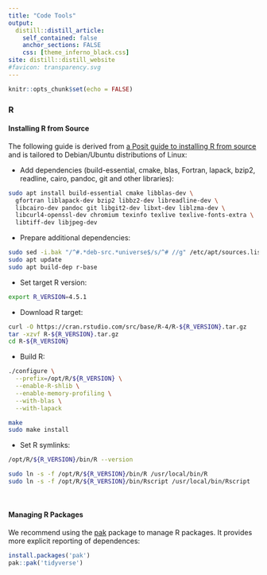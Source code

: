 ```yaml
---
title: "Code Tools"
output:
  distill::distill_article:
    self_contained: false
    anchor_sections: FALSE
    css: [theme_inferno_black.css]
site: distill::distill_website
#favicon: transparency.svg
---
```


```r

knitr::opts_chunk$set(echo = FALSE)

```
  
### R        
  
#### Installing R from Source    
  
The following guide is derived from [a Posit guide to installing R from source](https://docs.posit.co/resources/install-r-source.html) and is tailored to Debian/Ubuntu distributions of Linux: 

- Add dependencies (build-essential, cmake, blas, Fortran, lapack, bzip2, readline, cairo, pandoc, git and other libraries):  

```bash
sudo apt install build-essential cmake libblas-dev \
  gfortran liblapack-dev bzip2 libbz2-dev libreadline-dev \
  libcairo-dev pandoc git libgit2-dev libxt-dev liblzma-dev \
  libcurl4-openssl-dev chromium texinfo texlive texlive-fonts-extra \
  libtiff-dev libjpeg-dev
```

- Prepare additional dependencies:  

```bash
sudo sed -i.bak "/^#.*deb-src.*universe$/s/^# //g" /etc/apt/sources.list
sudo apt update
sudo apt build-dep r-base
```

- Set target R version:  

```bash
export R_VERSION=4.5.1
```

- Download R target: 

```bash
curl -O https://cran.rstudio.com/src/base/R-4/R-${R_VERSION}.tar.gz
tar -xzvf R-${R_VERSION}.tar.gz
cd R-${R_VERSION}
```

- Build R: 

```bash
./configure \
  --prefix=/opt/R/${R_VERSION} \
  --enable-R-shlib \
  --enable-memory-profiling \
  --with-blas \
  --with-lapack

make
sudo make install
```

- Set R symlinks: 

```bash
/opt/R/${R_VERSION}/bin/R --version

sudo ln -s -f /opt/R/${R_VERSION}/bin/R /usr/local/bin/R
sudo ln -s -f /opt/R/${R_VERSION}/bin/Rscript /usr/local/bin/Rscript
```

<br>

#### Managing R Packages      

We recommend using the [pak](https://pak.r-lib.org/) package to manage R packages. It provides more explicit reporting of dependences:  

```R
install.packages('pak')
pak::pak('tidyverse')
```



<br>

<br>

<br>

 
